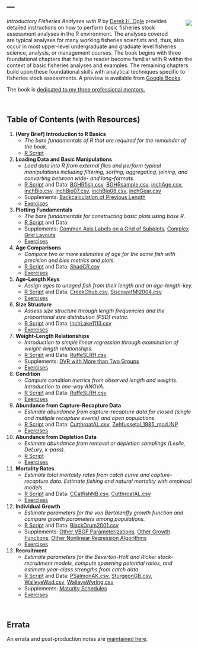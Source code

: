 ---
---

<img style="float: right; margin: 5px 5px 15px 20px; padding-left: 20px; height: auto; width: auto; max-height: 300px" src="img/IFARCover_large.JPG" />
*Introductory Fisheries Analyses with R* by [Derek H. Ogle](https://derekogle.com/) provides detailed instructions on how to perform basic fisheries stock assessment analyses in the R environment. The analyses covered are typical analyses for many working fisheries scientists and, thus, also occur in most upper-level undergraduate and graduate level fisheries science, analysis, or management courses. The book begins with three foundational chapters that help the reader become familiar with R within the context of basic fisheries analyses and examples. The remaining chapters build upon these foundational skills with analytical techniques specific to fisheries stock assessments. A preview is available from [Google Books](https://books.google.com/books?id=KTo0CwAAQBAJ&printsec=frontcover#v=onepage&q&f=false).

The book is [dedicated to my three professional mentors.](dedication.qmd)

&nbsp;

## Table of Contents (with Resources)

1. **(Very Brief) Introduction to R Basics**
    * *The bare fundamentals of R that are required for the remainder of the book.*
    * [R Script](scripts/RBasics.R)
1. **Loading Data and Basic Manipulations**
    * *Load data into R from external files and perform typical manipulations including filtering, sorting, aggregating, joining, and converting between wide- and long-formats.*
    * [R Script](scripts/DataManip.R) and Data: [BGHRfish.csv](scripts/BGHRfish.csv), [BGHRsample.csv](scripts/BGHRsample.csv), [inchAge.csv](scripts/inchAge.csv), [inchBio.csv](scripts/inchBio.csv), [inchBio07.csv](scripts/inchBio07.csv), [inchBio08.csv](scripts/inchBio08.csv), [inchGear.csv](scripts/inchGear.csv)
    * Supplements: [Backcalculation of Previous Length](supplements/backcalculation.html)
    * [Exercises](https://fishr-core-team.github.io/fishR/teaching/#category=%20Data%20Wrangling)
1. **Plotting Fundamentals**
    * *The bare fundamentals for constructing basic plots using base R.*
    * [R Script](scripts/Plotting.R) and Data: 
    * Supplements: [Common Axis Labels on a Grid of Subplots](supplements/commonAxisLabels.html), [Complex Grid Layouts](supplements/complexGridLayouts.html)
    * [Exercises](https://fishr-core-team.github.io/fishR/teaching/#category=%20Graphing)
1. **Age Comparisons**
    * *Compare two or more estimates of age for the same fish with precision and bias metrics and plots.*
    * [R Script](scripts/AgeComparisons.R) and Data: [ShadCR.csv](scripts/ShadCR.csv)
    * [Exercises](https://fishr-core-team.github.io/fishR/teaching/#category=%20Age%20Comparisons)
1. **Age-Length Keys**
    * *Assign ages to unaged fish from their length and an age-length-key.*
    * [R Script](scripts/AgeLengthKey.R) and Data: [CreekChub.csv](scripts/CreekChub.csv), [SiscowetMI2004.csv](scripts/SiscowetMI2004.csv)
    * [Exercises](https://fishr-core-team.github.io/fishR/teaching/#category=%20Age-Length%20Key)
1. **Size Structure**
    * *Assess size structure through length frequencies and the proportional size distribution (PSD) metric.*
    * [R Script](scripts/SizeStructure.R) and Data: [InchLake1113.csv](scripts/InchLake1113.csv)
    * [Exercises](https://fishr-core-team.github.io/fishR/teaching/#category=%20Size%20Structure)
1. **Weight-Length Relationships**
    * *Introduction to simple linear regression through examination of weight-length relationships.*
    * [R Script](scripts/WeightLength.R) and Data: [RuffeSLRH.csv](scripts/RuffeSLRH.csv)
    * Supplements: [DVR with More than Two Groups](supplements/weightLengthDVR.html)
    * [Exercises](https://fishr-core-team.github.io/fishR/teaching/#category=%20Weight-Length)
1. **Condition**
    * *Compute condition metrics from observed length and weights. Introduction to one-way ANOVA.*
    * [R Script](scripts/Condition.R) and Data: [RuffeSLRH.csv](scripts/RuffeSLRH.csv)
    * [Exercises](https://fishr-core-team.github.io/fishR/teaching/#category=%20Condition)
1. **Abundance from Capture-Recapture Data**
    * *Estimate abundance from capture-recapture data for closed (single and multiple recapture events) and open populations.*
    * [R Script](scripts/AbundanceCR.R) and Data: [CutthroatAL.csv](scripts/CutthroatAL.csv), [Zehfussetal_1985_mod.INP](scripts/Zehfussetal_1985_mod.INP)
    * [Exercises](https://fishr-core-team.github.io/fishR/teaching/#category=%20Mark-Recapture)
1. **Abundance from Depletion Data**
    * *Estimate abundance from removal or depletion samplings (Leslie, DeLury, k-pass).*
    * [R Script](scripts/AbundanceD.R)
    * [Exercises](https://fishr-core-team.github.io/fishR/teaching/#category=%20Depletion/Removal)
1. **Mortality Rates**
    * *Estimate total mortality rates from catch curve and capture-recapture data. Estimate fishing and natural mortality with empirical models.*
    * [R Script](scripts/Mortality.R) and Data: [CCatfishNB.csv](scripts/CCatfishNB.csv), [CutthroatAL.csv](scripts/CutthroatAL.csv)
    * [Exercises](https://fishr-core-team.github.io/fishR/teaching/#category=%20Mortality)
1. **Individual Growth**
    * *Estimate parameters for the von Bertalanffy growth function and compare growth parameters among populations.*
    * [R Script](scripts/Growth.R) and Data: [BlackDrum2001.csv](scripts/BlackDrum2001.csv)
    * Supplements: [Other VBGF Parameterizations](supplements/otherVBGFParams.html), [Other Growth Functions](supplements/otherGrowthFuns.html), [Other Nonlinear Regression Algorithms](supplements/otherNLAlgorithms.html)
    * [Exercises](https://fishr-core-team.github.io/fishR/teaching/#category=%20Growth)
1. **Recruitment**
    * *Estimate parameters for the Beverton-Holt and Ricker stock-recruitment models, compute spawning potential ratios, and estimate year-class strengths from catch data.*
    * [R Script](scripts/Recruitment.R) and Data: [PSalmonAK.csv](scripts/PSalmonAK.csv), [SturgeonGB.csv](scripts/SturgeonGB.csv), [WalleyeWad.csv](scripts/WalleyeWad.csv), [WalleyeWyrlng.csv](scripts/WalleyeWyrlng.csv)
    * Supplements: [Maturity Schedules](supplements/maturity.html)
    * [Exercises](https://fishr-core-team.github.io/fishR/teaching/#category=%20Stock-Recruitment)

&nbsp;

## Errata

An errata and post-production notes are [maintained here](errata.html).

